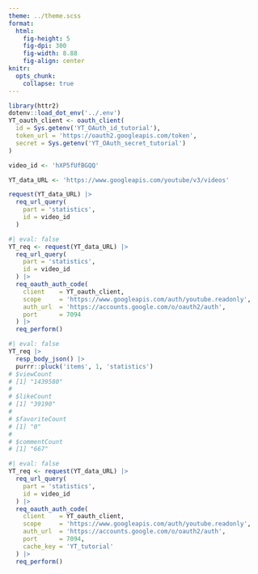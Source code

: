 ```yaml
---
theme: ../theme.scss
format: 
  html: 
    fig-height: 5
    fig-dpi: 300
    fig-width: 8.88
    fig-align: center
knitr: 
  opts_chunk: 
    collapse: true
---
```



```r
library(httr2)
dotenv::load_dot_env('../.env')
YT_oauth_client <- oauth_client(
  id = Sys.getenv('YT_OAuth_id_tutorial'),
  token_url = 'https://oauth2.googleapis.com/token',
  secret = Sys.getenv('YT_OAuth_secret_tutorial')
)
```


```r
video_id <- 'hXP5fUfBGQQ'
```


```r
YT_data_URL <- 'https://www.googleapis.com/youtube/v3/videos'
```


```r
request(YT_data_URL) |> 
  req_url_query(
    part = 'statistics',
    id = video_id
  )
```



```r
#| eval: false
YT_req <- request(YT_data_URL) |> 
  req_url_query(
    part = 'statistics',
    id = video_id
  ) |> 
  req_oauth_auth_code(
    client    = YT_oauth_client,
    scope     = 'https://www.googleapis.com/auth/youtube.readonly',
    auth_url  = 'https://accounts.google.com/o/oauth2/auth',
    port      = 7094
  ) |> 
  req_perform()
```



```r
#| eval: false
YT_req |> 
  resp_body_json() |> 
  purrr::pluck('items', 1, 'statistics')
# $viewCount
# [1] "1439580"
# 
# $likeCount
# [1] "39190"
# 
# $favoriteCount
# [1] "0"
# 
# $commentCount
# [1] "667"
```



```r
#| eval: false
YT_req <- request(YT_data_URL) |> 
  req_url_query(
    part = 'statistics',
    id = video_id
  ) |> 
  req_oauth_auth_code(
    client    = YT_oauth_client,
    scope     = 'https://www.googleapis.com/auth/youtube.readonly',
    auth_url  = 'https://accounts.google.com/o/oauth2/auth',
    port      = 7094,
    cache_key = 'YT_tutorial'
  ) |> 
  req_perform()
```
















